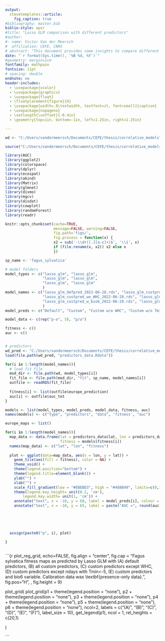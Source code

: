 ```yaml
---
output: 
  stevetemplates::article:
    fig_caption: true
#bibliography: master.bib
biblio-style: apsr
#title: "Lasso GLM comparison with different predictors"
#author:
#- name: Victor Van der Meersch
#  affiliation: CEFE, CNRS
# abstract: "This document provides some insights to compare different correlative models."
date: "`r format(Sys.time(), '%B %d, %Y')`"
#geometry: margin=1cm
fontfamily: mathpazo
fontsize: 11pt
# spacing: double
endnote: no
header-includes:
  - \usepackage{xcolor}
  - \usepackage{graphicx}
  - \usepackage{float}
  - \floatplacement{figure}{H}
  - \usepackage[width=.8\textwidth, textfont=it, font=small]{caption}
  - \usepackage{nopageno}
  - \setlength{\voffset}{-0.4in}
  - \geometry{top=1in, bottom=-1in, left=1.25in, right=1.25in}

---
```


```r
wd <- "C:/Users/vandermeersch/Documents/CEFE/thesis/correlative_models"

source("C:/Users/vandermeersch/Documents/CEFE/thesis/correlative_models/valavi_et_al/ecm1486-sup-0003-datas1/DataS1/modelling_codes/prediction_helper.R")

library(AUC)
library(ggplot2)
library(colorspace)
library(dplyr)
library(ecospat)
library(abind)
library(Matrix)
library(glmnet)
library(dismo)
library(mgcv)
library(disdat)
library(cowplot)
library(randomForest)
library(readr)

knitr::opts_chunk$set(cache=TRUE,
                      message=FALSE, warning=FALSE,
                      fig.path='figs/',
                      fig.process = function(x) {
                      x2 = sub('-\\d+([.][a-z]+)$', '\\1', x)
                      if (file.rename(x, x2)) x2 else x
                      })


```

```r
sp_name <- 'fagus_sylvatica'

# model folders
model_types <- c("lasso_glm", "lasso_glm",
                 "lasso_glm", "lasso_glm",
                 "lasso_glm", "lasso_glm"
                 )
model_names <- c("lasso_glm_defpred_2022-06-28.rds", "lasso_glm_custpred_all_2022-06-28.rds",
                 "lasso_glm_custpred_wo_WHC_2022-06-28.rds", "lasso_glm_custpred_wo_tmin_5_2022-06-28.rds",
                 "lasso_glm_custpred_w_bio6_2022-06-28.rds", "lasso_glm_pa_litpred_2022-12-06.rds"
                 )
model_preds <- c("Default", "Custom", "Custom w/o WHC", "Custom w/o Tmin<-5", "Custom + bio6", "Lit.")

model_data <- c(rep("p-o", 5), "p/a")

fitness <- c()
auc <- c()


# predictors
wd_pred <- "C:/Users/vandermeersch/Documents/CEFE/thesis/correlative_models/predictors"
load(file.path(wd_pred, "predictors_data.Rdata"))


```



```r

for(i in 1:length(model_names)){
  # load fit file
  mod_dir <- file.path(wd, model_types[i])
  fit_file <- file.path(mod_dir, "fit", sp_name, model_names[i])
  outfile <- readRDS(fit_file)
  
  fitness[i] <- list(outfile$europe_prediction)
  auc[i] <- outfile$auc_tot
}

models <- list(model_types, model_preds, model_data, fitness, auc)
names(models) <- c("type", "predictors", "data", 'fitness', "auc")


```

```r

europe_maps <- list()

for(i in 1:length(model_names)){
  map_data <- data.frame(lat = predictors_data$lat, lon = predictors_data$lon,
                         fitness = models$fitness[i])
  names(map_data) <- c("lat", "lon", "fitness")
  
  plot <- ggplot(data=map_data, aes(x = lon, y = lat)) + 
    geom_tile(aes(fill = fitness), color = NA) +
    theme_void() +
    theme(legend.position="bottom") +
    theme(legend.title=element_blank()) +
    ylab("") +
    xlab("") +
    scale_fill_gradient(low = "#EBEBD3", high = "#488B49", limits=c(0,1)) +
    theme(legend.key.height= unit(0.2, 'cm'),
        legend.key.width= unit(1, 'cm')) +
    annotate("text", x = -10, y = 68, label = model_preds[i], colour = 'darkgrey', hjust = 0, size = 3.5) +
    annotate("text", x = -10, y = 65, label = paste("AUC =", round(auc[i],2)), colour = 'darkgrey', hjust = 0)
    
    
    
    
  
  assign(paste0("p", i), plot)

}



```


```{r plot_reg_grid, echo=FALSE, fig.align = "center", fig.cap = "Fagus sylvatica fitness maps as predicted by Lasso GLM with (A) default predictors, (B) all custom predictors, (C) custom predictors except WHC, (D) custom predictors except ndays with Tmin<-5, (E) custom predictors and bio6 variable. Calibration data was \\textbf{presence-only data}.", fig.pos="H", , fig.height = 9}

plot_grid(
  plot_grid(p1 + theme(legend.position = "none"),
            p2 + theme(legend.position = "none"), 
            p3 + theme(legend.position = "none"), 
            p4 + theme(legend.position = "none"), 
            p5 + theme(legend.position = "none"), 
            p6 + theme(legend.position = "none"), 
            ncol=2,
            labels = c("(A)", "(B)", "(C)", "(D)", "(E)", "(F)"),
            label_size = 10),
  get_legend(p1),
  ncol = 1,
  rel_heights = c(20,1)

)


```



<!--
# References
\setlength{\parindent}{-0.2in}
\setlength{\leftskip}{0.2in}
\setlength{\parskip}{8pt}
\vspace*{-0.2in}
\noindent
-->
